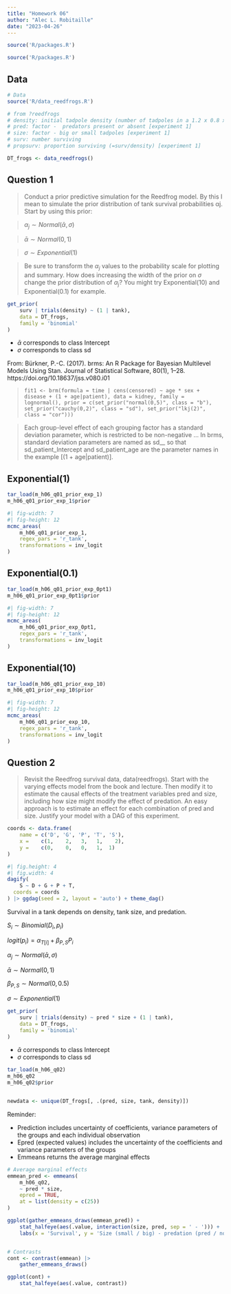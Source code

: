 ```yaml
---
title: "Homework 06"
author: "Alec L. Robitaille"
date: "2023-04-26"
---
```


```r
source('R/packages.R')
```

```r
source('R/packages.R')
```


## Data 
```r
# Data
source('R/data_reedfrogs.R')

# from ?reedfrogs
# density: initial tadpole density (number of tadpoles in a 1.2 x 0.8 x 0.4 m tank) [experiment 1]
# pred: factor -  predators present or absent [experiment 1]
# size: factor - big or small tadpoles [experiment 1]
# surv: number surviving
# propsurv: proportion surviving (=surv/density) [experiment 1]

DT_frogs <- data_reedfrogs()
```


## Question 1
> Conduct a prior predictive simulation for the Reedfrog model. By this I mean
to simulate the prior distribution of tank survival probabilities αj. Start by
using this prior: 

> $\alpha_{j} \sim Normal(\bar{\alpha}, \sigma)$

> $\bar{\alpha} \sim Normal(0, 1)$

> $\sigma \sim Exponential(1)$ 

> Be sure to transform the $\alpha_{j}$ values to the probability scale for
plotting and summary. How does increasing the width of the prior on $\sigma$
change the prior distribution of $\alpha_{j}$? You might try Exponential(10) and
Exponential(0.1) for example.



```r
get_prior(
	surv | trials(density) ~ (1 | tank),
	data = DT_frogs,
	family = 'binomial'
)
```

- $\bar{\alpha}$ corresponds to class Intercept
- $\sigma$ corresponds to class sd


From: Bürkner, P.-C. (2017). brms: An R Package for Bayesian Multilevel Models
Using Stan. Journal of Statistical Software, 80(1), 1–28.
https://doi.org/10.18637/jss.v080.i01

> `fit1 <- brm(formula = time | cens(censored) ~ age * sex + disease + (1 +
age|patient), data = kidney, family = lognormal(), prior =
c(set_prior("normal(0,5)", class = "b"), set_prior("cauchy(0,2)", class = "sd"),
set_prior("lkj(2)", class = "cor")))`
  
> Each group-level effect of each grouping factor has a standard deviation
parameter, which is restricted to be non-negative ... In brms, standard
deviation parameters are named as sd_<group>_<coef> so that sd_patient_Intercept
and sd_patient_age are the parameter names in the example [(1 + age|patient)].



::: {.panel-tabset}

## Exponential(1)
```r
tar_load(m_h06_q01_prior_exp_1)
m_h06_q01_prior_exp_1$prior
```


```r
#| fig-width: 7
#| fig-height: 12
mcmc_areas(
	m_h06_q01_prior_exp_1,
	regex_pars = 'r_tank', 
	transformations = inv_logit
)
```

## Exponential(0.1)

```r
tar_load(m_h06_q01_prior_exp_0pt1)
m_h06_q01_prior_exp_0pt1$prior
```


```r
#| fig-width: 7
#| fig-height: 12
mcmc_areas(
	m_h06_q01_prior_exp_0pt1,
	regex_pars = 'r_tank',
	transformations = inv_logit
)
```

## Exponential(10)

```r
tar_load(m_h06_q01_prior_exp_10)
m_h06_q01_prior_exp_10$prior
```


```r
#| fig-width: 7
#| fig-height: 12
mcmc_areas(
	m_h06_q01_prior_exp_10, 
	regex_pars = 'r_tank', 
	transformations = inv_logit
)
```
:::




## Question 2

> Revisit the Reedfrog survival data, data(reedfrogs). Start with the varying
effects model from the book and lecture. Then modify it to estimate the causal
effects of the treatment variables pred and size, including how size might
modify the effect of predation. An easy approach is to estimate an effect for
each combination of pred and size. Justify your model with a DAG of this
experiment.


```r
coords <- data.frame(
    name = c('D', 'G', 'P', 'T', 'S'),
    x =    c(1,    2,   3,   1,    2),
    y =    c(0,    0,   0,   1,  1)
)
```

```r
#| fig.height: 4
#| fig.width: 4
dagify(
    S ~ D + G + P + T,
  coords = coords
) |> ggdag(seed = 2, layout = 'auto') + theme_dag()
```

Survival in a tank depends on density, tank size, and predation. 

$S_{i} \sim Binomial(D_{i}, p_{i} )$

$logit(p_{i}) = \alpha_{T[i]} + \beta_{P, S}P_{i}$

$\alpha_{j} \sim Normal(\bar{\alpha}, \sigma)$

$\bar{\alpha} \sim Normal(0, 1)$

$\beta_{P, S} \sim Normal(0, 0.5)$

$\sigma \sim Exponential(1)$ 


```r
get_prior(
	surv | trials(density) ~ pred * size + (1 | tank),
	data = DT_frogs,
	family = 'binomial'
)
```

- $\bar{\alpha}$ corresponds to class Intercept
- $\sigma$ corresponds to class sd


```r
tar_load(m_h06_q02)
m_h06_q02
m_h06_q02$prior


newdata <- unique(DT_frogs[, .(pred, size, tank, density)])
```

Reminder: 

- Prediction includes uncertainty of coefficients, variance parameters of the groups and each individual observation
- Epred (expected values) includes the uncertainty of the coefficients and variance parameters of the groups
- Emmeans returns the average marginal effects



```r
# Average marginal effects
emmean_pred <- emmeans(
	m_h06_q02, 
	~ pred * size, 
	epred = TRUE,
	at = list(density = c(25))
)

ggplot(gather_emmeans_draws(emmean_pred)) + 
	stat_halfeye(aes(.value, interaction(size, pred, sep = ' - '))) + 
	labs(x = 'Survival', y = 'Size (small / big) - predation (pred / no)')


# Contrasts
cont <- contrast(emmean) |> 
	gather_emmeans_draws()

ggplot(cont) + 
	stat_halfeye(aes(.value, contrast))
```
